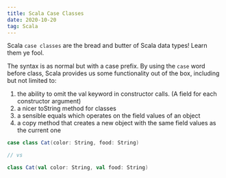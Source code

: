 ```yaml
---
title: Scala Case Classes
date: 2020-10-20
tag: Scala
---
```



Scala `case classes` are the bread and butter of Scala data types! Learn them ye fool.

The syntax is as normal but with a case prefix. By using the `case` word before class,
Scala provides us some functionality out of the box, including but not limited to:

1. the ability to omit the val keyword in constructor calls. (A field for each constructor argument)
2. a nicer toString method for classes
3. a sensible equals which operates on the field values of an object
4. a copy method that creates a new object with the same field values as the current one

```Scala
case class Cat(color: String, food: String)

// vs

class Cat(val color: String, val food: String)
```
